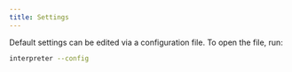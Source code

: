 ```yaml
---
title: Settings
---
```


Default settings can be edited via a configuration file. To open the file, run:

```bash
interpreter --config
```
